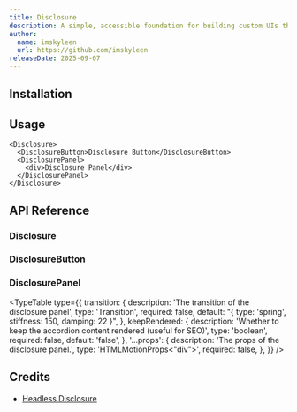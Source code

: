 ```yaml
---
title: Disclosure
description: A simple, accessible foundation for building custom UIs that show and hide content, like togglable accordion panels.
author:
  name: imskyleen
  url: https://github.com/imskyleen
releaseDate: 2025-09-07
---
```


<ComponentPreview name="demo-primitives-headless-disclosure" />

## Installation

<ComponentInstallation name="primitives-headless-disclosure" />

## Usage

```tsx
<Disclosure>
  <DisclosureButton>Disclosure Button</DisclosureButton>
  <DisclosurePanel>
    <div>Disclosure Panel</div>
  </DisclosurePanel>
</Disclosure>
```

## API Reference

### Disclosure

<ExternalLink
  href="https://headlessui.com/react/disclosure#disclosure"
  text="Headless UI API Reference - Disclosure"
/>

### DisclosureButton

<ExternalLink
  href="https://headlessui.com/react/disclosure#disclosure-button"
  text="Headless UI API Reference - DisclosureButton"
/>

### DisclosurePanel

<ExternalLink
  href="https://headlessui.com/react/disclosure#disclosure-panel"
  text="Headless UI API Reference - DisclosurePanel"
/>

<TypeTable
  type={{
    transition: {
      description: 'The transition of the disclosure panel',
      type: 'Transition',
      required: false,
      default: "{ type: 'spring', stiffness: 150, damping: 22 }",
    },
    keepRendered: {
      description:
        'Whether to keep the accordion content rendered (useful for SEO)',
      type: 'boolean',
      required: false,
      default: 'false',
    },
    '...props': {
      description: 'The props of the disclosure panel.',
      type: 'HTMLMotionProps<"div">',
      required: false,
    },
  }}
/>

## Credits

- [Headless Disclosure](https://headlessui.com/react/disclosure)
